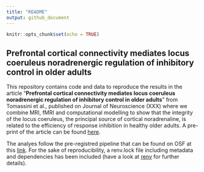 ```yaml
---
title: "README"
output: github_document
---
```


```r
knitr::opts_chunk$set(echo = TRUE)
```

## Prefrontal cortical connectivity mediates locus coeruleus noradrenergic regulation of inhibitory control in older adults

This repository contains code and data to reproduce the results in the article "**Prefrontal cortical connectivity mediates locus coeruleus noradrenergic regulation of inhibitory control in older adults**" from Tomassini et al., published on Journal of Neuroscience (XXX) where we combine MRI, fMRI and computational modelling to show that the integrity of the locus coeruleus, the principal source of cortical noradrenaline, is related to the efficiency of response inhibition in healthy older adults. A pre-print of the article can be found [here](https://www.biorxiv.org/content/10.1101/2021.06.29.450427v2.abstract). 

The analyes follow the pre-registred pipeline that can be found on OSF at this [link](https://osf.io/zgj9n/). For the sake of reproducibility, a renv.lock file including metadata and dependencies has been included (have a look at [renv](https://rstudio.github.io/renv/index.html) for further details).

